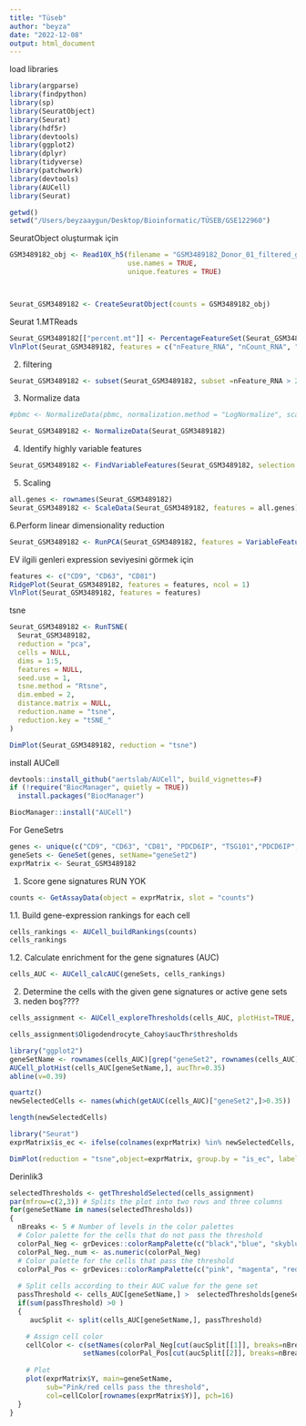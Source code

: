```yaml
---
title: "Tüseb"
author: "beyza"
date: "2022-12-08"
output: html_document
---
```


load libraries
```r
library(argparse)
library(findpython)
library(sp)
library(SeuratObject)
library(Seurat)
library(hdf5r)
library(devtools)
library(ggplot2)
library(dplyr)
library(tidyverse)
library(patchwork)
library(devtools)
library(AUCell)
library(Seurat)
```



```r
getwd()
setwd("/Users/beyzaaygun/Desktop/Bioinformatic/TÜSEB/GSE122960")
```


SeuratObject oluşturmak için
```r

GSM3489182_obj <- Read10X_h5(filename = "GSM3489182_Donor_01_filtered_gene_bc_matrices_h5.h5",
                             use.names = TRUE,
                             unique.features = TRUE)



Seurat_GSM3489182 <- CreateSeuratObject(counts = GSM3489182_obj)


```





Seurat
1.MTReads
```r
Seurat_GSM3489182[["percent.mt"]] <- PercentageFeatureSet(Seurat_GSM3489182, pattern = "^MT-")
VlnPlot(Seurat_GSM3489182, features = c("nFeature_RNA", "nCount_RNA", "percent.mt"), ncol = 3)
```


2. filtering
```r
Seurat_GSM3489182 <- subset(Seurat_GSM3489182, subset =nFeature_RNA > 200 & nFeature_RNA <4500 & percent.mt < 17)
```

3. Normalize data
```r
#pbmc <- NormalizeData(pbmc, normalization.method = "LogNormalize", scale.factor = 10000)

Seurat_GSM3489182 <- NormalizeData(Seurat_GSM3489182)
```


4. Identify highly variable features
```r
Seurat_GSM3489182 <- FindVariableFeatures(Seurat_GSM3489182, selection.method = "vst", nfeatures = 3863)
```


5. Scaling
```r
all.genes <- rownames(Seurat_GSM3489182)
Seurat_GSM3489182 <- ScaleData(Seurat_GSM3489182, features = all.genes)
```


6.Perform linear dimensionality reduction
```r
Seurat_GSM3489182 <- RunPCA(Seurat_GSM3489182, features = VariableFeatures(object = Seurat_GSM3489182))
```


EV ilgili genleri expression seviyesini görmek için
```r
features <- c("CD9", "CD63", "CD81")
RidgePlot(Seurat_GSM3489182, features = features, ncol = 1)
VlnPlot(Seurat_GSM3489182, features = features)
```
tsne
```r
Seurat_GSM3489182 <- RunTSNE(
  Seurat_GSM3489182,
  reduction = "pca",
  cells = NULL,
  dims = 1:5,
  features = NULL,
  seed.use = 1,
  tsne.method = "Rtsne",
  dim.embed = 2,
  distance.matrix = NULL,
  reduction.name = "tsne",
  reduction.key = "tSNE_"
)

DimPlot(Seurat_GSM3489182, reduction = "tsne")
```




install AUCell
```r
devtools::install_github("aertslab/AUCell", build_vignettes=F)
if (!require("BiocManager", quietly = TRUE))
  install.packages("BiocManager")

BiocManager::install("AUCell")
```



For GeneSetrs
```r
genes <- unique(c("CD9", "CD63", "CD81", "PDCD6IP", "TSG101","PDCD6IP","HSP60", "HSP70", "HSP90", "CD82", "CD37","VTA1", "VPS4", "VPS32", "ARF6", "ANXA1"))
geneSets <- GeneSet(genes, setName="geneSet2")
exprMatrix <- Seurat_GSM3489182
```


1. Score gene signatures
RUN YOK
```r

counts <- GetAssayData(object = exprMatrix, slot = "counts")

```



1.1. Build gene-expression rankings for each cell
```r
cells_rankings <- AUCell_buildRankings(counts)
cells_rankings
```



1.2. Calculate enrichment for the gene signatures (AUC)
```r
cells_AUC <- AUCell_calcAUC(geneSets, cells_rankings)
```



2. Determine the cells with the given gene signatures or active gene sets
2. neden boş????
```r
cells_assignment <- AUCell_exploreThresholds(cells_AUC, plotHist=TRUE, assign=TRUE)

cells_assignment$Oligodendrocyte_Cahoy$aucThr$thresholds
```


```r
library("ggplot2")
geneSetName <- rownames(cells_AUC)[grep("geneSet2", rownames(cells_AUC))]
AUCell_plotHist(cells_AUC[geneSetName,], aucThr=0.35)
abline(v=0.39)

```


```r
quartz()
newSelectedCells <- names(which(getAUC(cells_AUC)["geneSet2",]>0.35))

length(newSelectedCells)
```


```r
library("Seurat")
exprMatrix$is_ec <- ifelse(colnames(exprMatrix) %in% newSelectedCells, "EV", "non_EV")

DimPlot(reduction = "tsne",object=exprMatrix, group.by = "is_ec", label = TRUE)
```


Derinlik3
```r
selectedThresholds <- getThresholdSelected(cells_assignment)
par(mfrow=c(2,3)) # Splits the plot into two rows and three columns
for(geneSetName in names(selectedThresholds))
{
  nBreaks <- 5 # Number of levels in the color palettes
  # Color palette for the cells that do not pass the threshold
  colorPal_Neg <- grDevices::colorRampPalette(c("black","blue", "skyblue"))(nBreaks)
  colorPal_Neg._num <- as.numeric(colorPal_Neg)
  # Color palette for the cells that pass the threshold
  colorPal_Pos <- grDevices::colorRampPalette(c("pink", "magenta", "red"))(nBreaks)
  
  # Split cells according to their AUC value for the gene set
  passThreshold <- cells_AUC[geneSetName,] >  selectedThresholds[geneSetName]
  if(sum(passThreshold) >0 )
  {
     aucSplit <- split(cells_AUC[geneSetName,], passThreshold)

    # Assign cell color
    cellColor <- c(setNames(colorPal_Neg[cut(aucSplit[[1]], breaks=nBreaks)], names(aucSplit[[1]])), 
                  setNames(colorPal_Pos[cut(aucSplit[[2]], breaks=nBreaks)], names(aucSplit[[2]])))
    
    # Plot
    plot(exprMatrix$Y, main=geneSetName,
         sub="Pink/red cells pass the threshold",
         col=cellColor[rownames(exprMatrix$Y)], pch=16) 
  }
}
```












